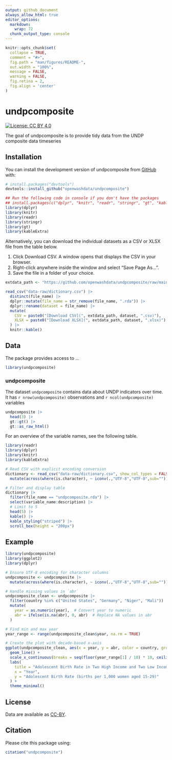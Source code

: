 ```yaml
---
output: github_document
always_allow_html: true
editor_options: 
  markdown: 
    wrap: 72
  chunk_output_type: console
---
```


<!-- README.md is generated from README.Rmd. Please edit that file -->

```r
knitr::opts_chunk$set(
  collapse = TRUE,
  comment = "#>",
  fig.path = "man/figures/README-",
  out.width = "100%",
  message = FALSE,
  warning = FALSE,
  fig.retina = 2,
  fig.align = 'center'
)
```

# undpcomposite

<!-- badges: start -->

[![License: CC BY
4.0](https://img.shields.io/badge/License-CC_BY_4.0-lightgrey.svg)](https://creativecommons.org/licenses/by/4.0/)

<!-- badges: end -->

The goal of undpcomposite is to provide tidy data from the UNDP composite data timeseries

## Installation

You can install the development version of undpcomposite from
[GitHub](https://github.com/) with:

``` r
# install.packages("devtools")
devtools::install_github("openwashdata/undpcomposite")
```

```r
## Run the following code in console if you don't have the packages
## install.packages(c("dplyr", "knitr", "readr", "stringr", "gt", "kableExtra"))
library(dplyr)
library(knitr)
library(readr)
library(stringr)
library(gt)
library(kableExtra)
```

Alternatively, you can download the individual datasets as a CSV or XLSX
file from the table below.

1.  Click Download CSV. A window opens that displays the CSV in
    your browser.
2.  Right-click anywhere inside the window and select "Save Page As...".
3.  Save the file in a folder of your choice.

```r

extdata_path <- "https://github.com/openwashdata/undpcomposite/raw/main/inst/extdata/"

read_csv("data-raw/dictionary.csv") |> 
  distinct(file_name) |> 
  dplyr::mutate(file_name = str_remove(file_name, ".rda")) |> 
  dplyr::rename(dataset = file_name) |> 
  mutate(
    CSV = paste0("[Download CSV](", extdata_path, dataset, ".csv)"),
    XLSX = paste0("[Download XLSX](", extdata_path, dataset, ".xlsx)")
  ) |> 
  knitr::kable()

```

## Data

The package provides access to ...

```r
library(undpcomposite)
```

### undpcomposite

The dataset `undpcomposite` contains data about UNDP indicators over time. It has
`r nrow(undpcomposite)` observations and `r ncol(undpcomposite)`
variables

```r
undpcomposite |> 
  head(3) |> 
  gt::gt() |>
  gt::as_raw_html()
```

For an overview of the variable names, see the following table.

```r
library(readr)
library(dplyr)
library(knitr)
library(kableExtra)

# Read CSV with explicit encoding conversion
dictionary <- read_csv("data-raw/dictionary.csv", show_col_types = FALSE) |>
  mutate(across(where(is.character), ~ iconv(.,"UTF-8","UTF-8",sub="")))

# Filter and display table
dictionary |>
  filter(file_name == "undpcomposite.rda") |>
  select(variable_name:description) |> 
  # Limit to 5
  head(5) |>
  kable() |> 
  kable_styling("striped") |> 
  scroll_box(height = "200px")

```

## Example

```r
library(undpcomposite)
library(ggplot2)
library(dplyr)

# Ensure UTF-8 encoding for character columns
undpcomposite <- undpcomposite |>
  mutate(across(where(is.character), ~ iconv(.,"UTF-8","UTF-8",sub="")))

# Handle missing values in `abr`
undpcomposite_clean <- undpcomposite |> 
  filter(country %in% c("United States", "Germany", "Niger", "Mali")) |> 
  mutate(
    year = as.numeric(year),  # Convert year to numeric
    abr = ifelse(is.na(abr), 0, abr)  # Replace NA values in abr
  )

# Find min and max year
year_range <- range(undpcomposite_clean$year, na.rm = TRUE)

# Create the plot with decade-based x-axis
ggplot(undpcomposite_clean, aes(x = year, y = abr, color = country, group = country)) +
  geom_line() +
  scale_x_continuous(breaks = seq(floor(year_range[1] / 10) * 10, ceiling(year_range[2] / 10) * 10, by = 10)) +  
  labs(
    title = "Adolescent Birth Rate in Two High Income and Two Low Income Countries",
    x = "Year",
    y = "Adolescent Birth Rate (births per 1,000 women aged 15-29)"
  ) +
  theme_minimal()


```

## License

Data are available as
[CC-BY](https://github.com/openwashdata/%7B%7B%7Bpackagename%7D%7D%7D/blob/main/LICENSE.md).

## Citation

Please cite this package using:

```r
citation("undpcomposite")
```
